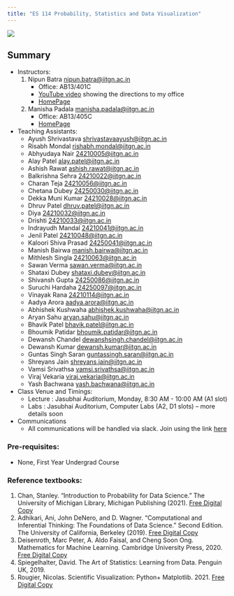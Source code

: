 ```yaml
---
title: "ES 114 Probability, Statistics and Data Visualization"
---
```



![](images/psdv_logo.jpeg)

::: {.callout-tip}
## Summary

* Instructors: 
    1. Nipun Batra <nipun.batra@iitgn.ac.in>
        * Office: AB13/401C
        * [YouTube video](https://www.youtube.com/shorts/FmCbCkJQN1g) showing the directions to my office
        * [HomePage](https://nipunbatra.github.io/)
    2. Manisha Padala <manisha.padala@iitgn.ac.in>
        * Office: AB13/405C 
        * [HomePage](https://sites.google.com/view/manishapadala/home)


* Teaching Assistants: 
    * Ayush Shrivastava <shrivastavaayush@iitgn.ac.in>
    * Risabh Mondal <rishabh.mondal@iitgn.ac.in>
    * Abhyudaya Nair <24210005@iitgn.ac.in>
    * Alay Patel <alay.patel@iitgn.ac.in>
    * Ashish Rawat <ashish.rawat@iitgn.ac.in>
    * Balkrishna Sehra <24210022@iitgn.ac.in>
    * Charan Teja <24210056@iitgn.ac.in>
    * Chetana Dubey <24250030@iitgn.ac.in>
    * Dekka Muni Kumar <24210028@iitgn.ac.in>
    * Dhruv Patel <dhruv.patel@iitgn.ac.in>
    * Diya <24210032@iitgn.ac.in>
    * Drishti <24210033@iitgn.ac.in>
    * Indrayudh	Mandal <24210041@iitgn.ac.in>
    * Jenil	Patel <24210048@iitgn.ac.in>
    * Kaloori Shiva Prasad <24250041@iitgn.ac.in>
    * Manish Bairwa	<manish.bairwa@iitgn.ac.in>
    * Mithlesh Singla <24210063@iitgn.ac.in>
    * Sawan	Verma <sawan.verma@iitgn.ac.in>
    * Shataxi Dubey <shataxi.dubey@iitgn.ac.in>
    * Shivansh Gupta <24250086@iitgn.ac.in>
    * Suruchi Hardaha <24250097@iitgn.ac.in>
    * Vinayak Rana <24210114@iitgn.ac.in>
    * Aadya Arora <aadya.arora@iitgn.ac.in>
    * Abhishek Kushwaha	<abhishek.kushwaha@iitgn.ac.in>
    * Aryan Sahu <aryan.sahu@iitgn.ac.in>
    * Bhavik Patel <bhavik.patel@iitgn.ac.in>
    * Bhoumik Patidar <bhoumik.patidar@iitgn.ac.in>
    * Dewansh Chandel <dewanshsingh.chandel@iitgn.ac.in>
    * Dewansh Kumar	<dewansh.kumar@iitgn.ac.in>
    * Guntas Singh Saran <guntassingh.saran@iitgn.ac.in>
    * Shreyans Jain <shreyans.jain@iitgn.ac.in>
    * Vamsi Srivathsa <vamsi.srivathsa@iitgn.ac.in>
    * Viraj	Vekaria <viraj.vekaria@iitgn.ac.in>
    * Yash Bachwana	<yash.bachwana@iitgn.ac.in>

* Class Venue and Timings:
    * Lecture : Jasubhai Auditorium, Monday, 8:30 AM - 10:00 AM (A1 slot)
    * Labs : Jasubhai Auditorium, Computer Labs (A2, D1 slots) -- more details soon

* Communications
    * All communications will  be handled via slack. Join using the link [here](https://join.slack.com/t/es1142025/shared_invite/zt-2w15bop68-YdIMFQxAdUGFvOE7R3FM1Q)


:::


### Pre-requisites:

* None, First Year Undergrad Course


### Reference textbooks:

1. Chan, Stanley. “Introduction to Probability for Data Science.” The University of Michigan Library, Michigan Publishing (2021). [Free Digital Copy](https://probability4datascience.com/)
2. Adhikari, Ani, John DeNero, and D. Wagner. "Computational and Inferential Thinking: The Foundations of Data Science." Second Edition. The University of California, Berkeley (2019). [Free Digital Copy](https://inferentialthinking.com/chapters/intro.html)
3. Deisenroth, Marc Peter, A. Aldo Faisal, and Cheng Soon Ong. Mathematics for Machine Learning. Cambridge University Press, 2020. [Free Digital Copy](https://mml-book.github.io/)
4. Spiegelhalter, David. The Art of Statistics: Learning from Data. Penguin UK, 2019.
5. Rougier, Nicolas. Scientific Visualization: Python+ Matplotlib. 2021. [Free Digital Copy](https://github.com/rougier/scientific-visualization-book)



<!-- ### Some other ML courses

1.  [NPTEL course by Balaram Ravindran](https://www.youtube.com/watch?v=r4sgKrRL2Ys&list=PL1xHD4vteKYVpaIiy295pg6_SY5qznc77)
2.  [CMU course by Tom Mitchell and Maria-Florina Balcan](http://www.cs.cmu.edu/~ninamf/courses/601sp15/lectures.shtml)
3.  [Coursera ML course by Andrew Ng](https://www.coursera.org/learn/machine-learning)
4.  [FAST.ai course on ML](https://course.fast.ai/ml)
5.  [Practical deep learning for coders by FAST.ai](https://course.fast.ai/index.html)
6.  [Course by Alex Ihler, UCI](http://sli.ics.uci.edu/Classes/2015W-273a) -->

